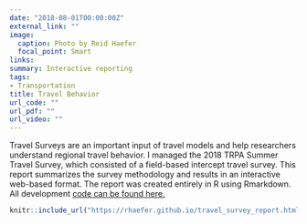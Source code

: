 ```yaml
---
date: "2018-08-01T00:00:00Z"
external_link: ""
image:
  caption: Photo by Reid Haefer
  focal_point: Smart
links:
summary: Interactive reporting
tags:
- Transportation
title: Travel Behavior
url_code: ""
url_pdf: ""
url_video: ""
---
```


Travel Surveys are an important input of travel models and help researchers understand regional travel behavior. I managed the 2018 TRPA Summer Travel Survey, which consisted of a field-based intercept travel survey. This report summarizes the survey methodology and results in an interactive web-based format. The report was created entirely in R using Rmarkdown. All development [code can be found here.](https://github.com/trpa-reid/travel_survey/blob/master/travel_survey_report.Rmd)

```r
knitr::include_url("https://rhaefer.github.io/travel_survey_report.html", height="800px")
```
